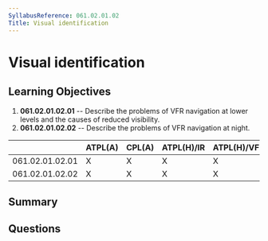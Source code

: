 ```yaml
---
SyllabusReference: 061.02.01.02
Title: Visual identification
---
```


# Visual identification

## Learning Objectives

1. **061.02.01.02.01** -- Describe the problems of VFR navigation at lower
   levels and the causes of reduced visibility.
2. **061.02.01.02.02** -- Describe the problems of VFR navigation at night.

|                 | ATPL(A) | CPL(A) | ATPL(H)/IR | ATPL(H)/VFR | CPL(H) | IR  | CBIR(A) |
| --------------- | ------- | ------ | ---------- | ----------- | ------ | --- | ------- |
| 061.02.01.02.01 | X       | X      | X          | X           | X      |     |         |
| 061.02.01.02.02 | X       | X      | X          | X           | X      |     |         |

## Summary

## Questions
